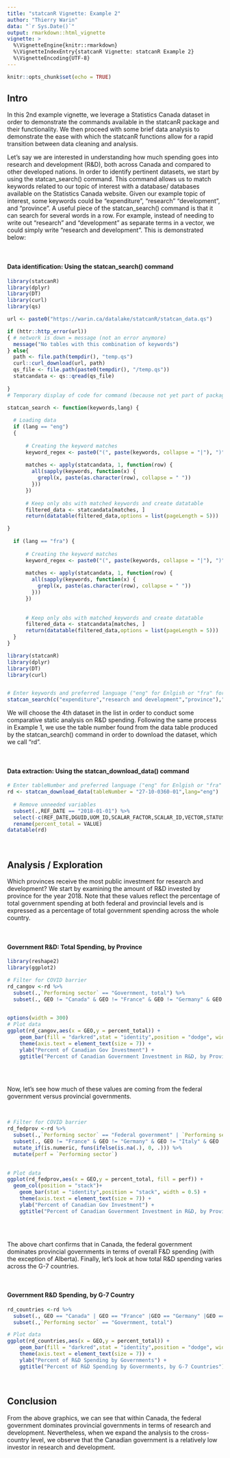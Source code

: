 ```yaml
---
title: "statcanR Vignette: Example 2"
author: "Thierry Warin"
data: "`r Sys.Date()`"
output: rmarkdown::html_vignette
vignette: >
  %\VignetteEngine{knitr::rmarkdown}
  %\VignetteIndexEntry{statcanR Vignette: statcanR Example 2}
  %\VignetteEncoding{UTF-8}
---
```


```r
knitr::opts_chunk$set(echo = TRUE)
```

## Intro
In this 2nd example vignette, we leverage a Statistics Canada dataset in order to demonstrate the commands available in the statcanR package and their functionality. We then proceed with some brief data analysis to demonstrate the ease with which the statcanR functions allow for a rapid transition between data cleaning and analysis.

Let's say we are interested in understanding how much spending goes into research and development (R&D), both across Canada and compared to other developed nations. In order to identify pertinent datasets, we start by using the statcan_search() command. This command allows us to match keywords related to our topic of interest with a database/ databases available on the Statistics Canada website. Given our example topic of interest, some keywords could be "expenditure", "research" "development", and "province". A useful piece of the statcan_search() command is that it can search for several words in a row. For example, instead of needing to write out "research" and "development" as separate terms in a vector, we could simply write "research and development". This is demonstrated below: 

<br>

#### Data identification: Using the statcan_search() command 
```r
library(statcanR)
library(dplyr)
library(DT)
library(curl)
library(qs)

url <- paste0("https://warin.ca/datalake/statcanR/statcan_data.qs")

if (httr::http_error(url)) 
{ # network is down = message (not an error anymore)
  message("No tables with this combination of keywords")
} else{ 
  path <- file.path(tempdir(), "temp.qs")
  curl::curl_download(url, path)
  qs_file <- file.path(paste0(tempdir(), "/temp.qs"))
  statcandata <- qs::qread(qs_file)
  
}
# Temporary display of code for command (because not yet part of package)

statcan_search <- function(keywords,lang) {
  
  # Loading data
  if (lang == "eng")
  {
    
      # Creating the keyword matches
      keyword_regex <- paste0("(", paste(keywords, collapse = "|"), ")", collapse = ".*")
      
      matches <- apply(statcandata, 1, function(row) {
        all(sapply(keywords, function(x) {
          grepl(x, paste(as.character(row), collapse = " "))
        }))
      })
      
      # Keep only obs with matched keywords and create datatable 
      filtered_data <- statcandata[matches, ]
      return(datatable(filtered_data,options = list(pageLength = 5)))  

}
  
  if (lang == "fra") {
      
      # Creating the keyword matches
      keyword_regex <- paste0("(", paste(keywords, collapse = "|"), ")", collapse = ".*")
      
      matches <- apply(statcandata, 1, function(row) {
        all(sapply(keywords, function(x) {
          grepl(x, paste(as.character(row), collapse = " "))
        }))
      })
      
      
      # Keep only obs with matched keywords and create datatable 
      filtered_data <- statcandata[matches, ]
      return(datatable(filtered_data,options = list(pageLength = 5)))
  }
} 
```

```r
library(statcanR)
library(dplyr)
library(DT)
library(curl)


# Enter keywords and preferred language ("eng" for Enlgish or "fra" for French)
statcan_search(c("expenditure","research and development","province"),"eng")
```

We will choose the 4th dataset in the list in order to conduct some comparative static analysis on R&D spending. Following the same process in Example 1, we use the table number found from the data table produced by the statcan_search() command in order to download the dataset, which we call "rd".

<br>

#### Data extraction: Using the statcan_download_data() command 
```r
# Enter tableNumber and preferred language ("eng" for Enlgish or "fra" for French)
rd <- statcan_download_data(tableNumber = "27-10-0360-01",lang="eng")  %>%
  
  # Remove unneeded variables
  subset(.,REF_DATE == "2018-01-01") %>%
  select(-c(REF_DATE,DGUID,UOM_ID,SCALAR_FACTOR,SCALAR_ID,VECTOR,STATUS,COORDINATE,SYMBOL,TERMINATED,DECIMALS,UOM,INDICATOR)) %>%
  rename(percent_total = VALUE)
datatable(rd)
```

<br>


## Analysis / Exploration
Which provinces receive the most public investment for research and development? We start by examining the amount of R&D invested by province for the year 2018. Note that these values reflect the percentage of total government spending at both federal and provincial levels and is expressed as a percentage of total government spending across the whole country.

<br>

#### Government R&D: Total Spending, by Province
```r
library(reshape2)
library(ggplot2)

# Filter for COVID barrier
rd_cangov <-rd %>% 
  subset(.,`Performing sector` == "Government, total") %>%
  subset(., GEO != "Canada" & GEO != "France" & GEO != "Germany" & GEO != "Italy" & GEO != "Japan" & GEO != "United Kingdom" & GEO != "United States") 
  

options(width = 300)
# Plot data
ggplot(rd_cangov,aes(x = GEO,y = percent_total)) + 
    geom_bar(fill = "darkred",stat = "identity",position = "dodge", width = 0.5) +
    theme(axis.text = element_text(size = 7)) +
    ylab("Percent of Canadian Gov Investment") +
    ggtitle("Percent of Canadian Government Investment in R&D, by Province") 
    
```

<br>

Now, let's see how much of these values are coming from the federal government versus provincial governments.

<br>

```r

# Filter for COVID barrier
rd_fedprov <-rd %>% 
  subset(.,`Performing sector` == "Federal government" | `Performing sector` == "Provincial governments") %>%
  subset(., GEO != "France" & GEO != "Germany" & GEO != "Italy" & GEO != "Japan" & GEO != "United Kingdom" & GEO != "United States") %>%
  mutate_if(is.numeric, funs(ifelse(is.na(.), 0, .))) %>%
  mutate(perf = `Performing sector`)
  

# Plot data
ggplot(rd_fedprov,aes(x = GEO,y = percent_total, fill = perf)) +
  geom_col(position = "stack")+
    geom_bar(stat = "identity",position = "stack", width = 0.5) +
    theme(axis.text = element_text(size = 7)) +
    ylab("Percent of Canadian Gov Investment") +
    ggtitle("Percent of Canadian Government Investment in R&D, by Province") 
    
```
<br>

The above chart confirms that in Canada, the federal government dominates provincial governments in terms of overall F&D spending (with the exception of Alberta). Finally, let's look at how total R&D spending varies across the G-7 countries.

<br>

#### Government R&D Spending, by G-7 Country
```r
rd_countries <-rd %>% 
  subset(., GEO == "Canada" | GEO == "France" |GEO == "Germany" |GEO == "Japan" |GEO == "United Kingdom" |GEO == "United States" |GEO == "Italy") %>%
  subset(.,`Performing sector` == "Government, total") 

# Plot data
ggplot(rd_countries,aes(x = GEO,y = percent_total)) + 
    geom_bar(fill = "darkred",stat = "identity",position = "dodge", width = 0.5) +
    theme(axis.text = element_text(size = 7)) +
    ylab("Percent of R&D Spending by Governments") +
    ggtitle("Percent of R&D Spending by Governments, by G-7 Countries") 

```
<br>

## Conclusion
From the above graphics, we can see that within Canada, the federal government dominates provincial governments in terms of research and development. Nevertheless, when we expand the analysis to the cross-country level, we observe that the Canadian government is a relatively low investor in research and development. 

<br>
